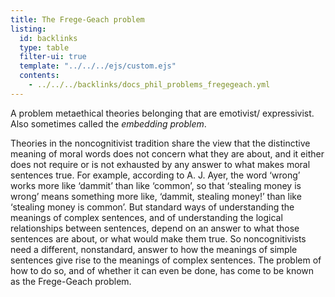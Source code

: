 ```yaml
---
title: The Frege-Geach problem
listing:
  id: backlinks
  type: table
  filter-ui: true
  template: "../../../ejs/custom.ejs"
  contents:
    - ../../../backlinks/docs_phil_problems_fregegeach.yml
---
```




A problem metaethical theories belonging that are emotivist/ expressivist. Also sometimes called the *embedding problem*.

Theories in the noncognitivist tradition share the view that the distinctive meaning of moral words does not concern what they are about, and it either does not require or is not exhausted by any answer to what makes moral sentences true. For example, according to A. J. Ayer, the word 'wrong' works more like 'dammit' than like 'common', so that 'stealing money is wrong' means something more like, 'dammit, stealing money!' than like 'stealing money is common'. But standard ways of understanding the meanings of complex sentences, and of understanding the logical relationships between sentences, depend on an answer to what those sentences are about, or what would make them true. So noncognitivists need a different, nonstandard, answer to how the meanings of simple sentences give rise to the meanings of complex sentences. The problem of how to do so, and of whether it can even be done, has come to be known as the Frege-Geach problem.

